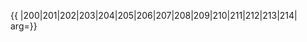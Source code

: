 {{ {{{1|PRC admin/showlist}}}
|200|201|202|203|204|205|206|207|208|209|210|211|212|213|214|
arg={{{arg|}}}}}